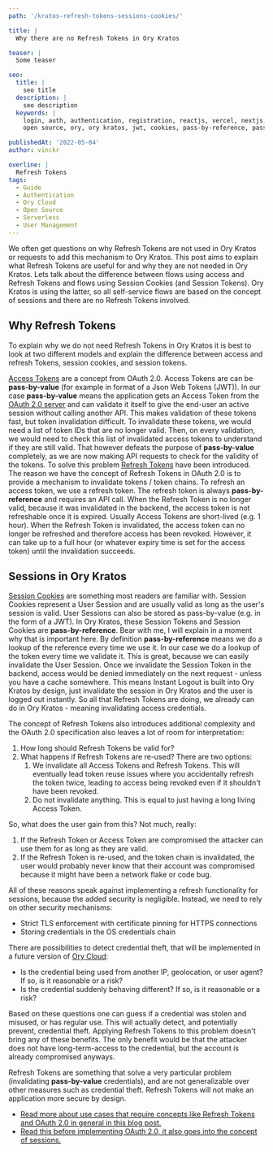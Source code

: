```yaml
---
path: '/kratos-refresh-tokens-sessions-cookies/'

title: |
  Why there are no Refresh Tokens in Ory Kratos

teaser: |
  Some teaser

seo:
  title: |
    seo title
  description: |
    seo description
  keywords: |
    login, auth, authentication, registration, reactjs, vercel, nextjs, react, spa, single page app,
    open source, ory, ory kratos, jwt, cookies, pass-by-reference, pass-by-value

publishedAt: '2022-05-04'
author: vinckr

overline: |
  Refresh Tokens
tags:
  - Guide
  - Authentication
  - Ory Cloud
  - Open Source
  - Serverless
  - User Management
---
```


We often get questions on why Refresh Tokens are not used in Ory Kratos or requests to add this mechanism to Ory Kratos.
This post aims to explain what Refresh Tokens are useful for and why they are not needed in Ory Kratos.
Lets  talk about the difference between flows using access and Refresh Tokens and flows using Session Cookies (and Session Tokens). Ory Kratos is using the latter, so all self-service flows are based on the concept of sessions and there are no Refresh Tokens involved.

## Why Refresh Tokens

To explain why we do not need Refresh Tokens in Ory Kratos it is best to look at two different models and explain the difference between access and refresh Tokens, session cookies, and session tokens.

[Access Tokens](https://datatracker.ietf.org/doc/html/rfc6749#section-1.4) are a concept from OAuth 2.0. Access Tokens are can be __pass-by-value__ (for example in format of a Json Web Tokens (JWT)). In our case __pass-by-value__ means the application gets an Access Token from the [OAuth 2.0 server](https://www.ory.sh/hydra/) and can validate it itself to give the end-user an active session without calling another API. This makes validation of these tokens fast, but token invalidation difficult. To invalidate these tokens, we would need a list of token IDs that are no longer valid. Then, on every validation, we would need to check this list of invalidated access tokens to understand if they are still valid. That however defeats the purpose of __pass-by-value__ completely, as we are now making API requests to check for the validity of the tokens.
To solve this problem [Refresh Tokens](https://datatracker.ietf.org/doc/html/rfc6749#section-1.5) have been introduced. The reason we have the concept of Refresh Tokens in OAuth 2.0 is to provide a mechanism to invalidate tokens / token chains. To refresh an access token, we use a refresh token. The refresh token is always __pass-by-reference__ and requires an API call. When the Refresh Token is no longer valid, because it was invalidated in the backend, the access token is not refreshable once it is expired. Usually Access Tokens are short-lived (e.g. 1 hour). When the Refresh Token is invalidated, the access token can no longer be refreshed and therefore access has been revoked. However, it can take up to a full hour (or whatever expiry time is set for the access token) until the invalidation succeeds.

## Sessions in Ory Kratos

[Session Cookies](https://en.wikipedia.org/wiki/HTTP_cookie) are something most readers are familiar with. Session Cookies represent a User Session and are usually valid as long as the user's session is valid. User Sessions can also be stored as pass-by-value (e.g. in the form of a JWT). In Ory Kratos, these Session Tokens and Session Cookies are __pass-by-reference__. Bear with me, I will explain in a moment why that is important here.
By definition __pass-by-reference__ means we do a lookup of the reference every time we use it. In our case we do a lookup of the token every time we validate it. This is great, because we can easily invalidate the User Session. Once we invalidate the Session Token in the backend, access would be denied immediately on the next request - unless you have a cache somewhere. This means Instant Logout is built into Ory Kratos by design, just invalidate the session in Ory Kratos and the user is logged out instantly.
So all that Refresh Tokens are doing, we already can do in Ory Kratos - meaning invalidating access credentials.

The concept of Refresh Tokens also introduces additional complexity and the OAuth 2.0 specification also leaves a lot of room for interpretation:

1. How long should Refresh Tokens be valid for?
2. What happens if Refresh Tokens are re-used? There are two options:
   1. We invalidate all Access Tokens and Refresh Tokens. This will eventually lead token reuse issues where you accidentally refresh the token twice, leading to access being revoked even if it shouldn't have been revoked.
   2. Do not invalidate anything. This is equal to just having a long living Access Token.

So, what does the user gain from this? Not much, really:

1. If the Refresh Token or Access Token are compromised the attacker can use them for as long as they are valid.
2. If the Refresh Token is re-used, and the token chain is invalidated, the user would probably never know that their account was compromised because it might have been a network flake or code bug.

All of these reasons speak against implementing a refresh functionality for sessions, because the added security is negligible. Instead, we need to rely on other security mechanisms:

- Strict TLS enforcement with certificate pinning for HTTPS connections
- Storing credentials in the OS credentials chain

There are possibilities to detect credential theft, that will be implemented in a future version of [Ory Cloud](https://www.ory.sh/cloud/): 

- Is the credential being used from another IP, geolocation, or user agent? If so, is it reasonable or a risk?
- Is the credential suddenly behaving different? If so, is it reasonable or a risk?

Based on these questions one can guess if a credential was stolen and misused, or has regular use. This will actually detect, and potentially prevent, credential theft.
Applying Refresh Tokens to this problem doesn't bring any of these benefits. The only benefit would be that the attacker does not have long-term-access to the credential, but the account is already compromised anyways.

Refresh Tokens are something that solve a very particular problem (invalidating __pass-by-value__ credentials), and are not generalizable over other measures such as credential theft. Refresh Tokens will not make an application more secure by design. 

- [Read more about use cases that require concepts like Refresh Tokens and OAuth 2.0 in general in this blog post.](https://www.ory.sh/oauth2-openid-connect-do-you-need-use-cases-examples/)
- [Read this before implementing OAuth 2.0, it also goes into the concept of sessions.](https://www.ory.sh/docs/hydra/concepts/before-oauth2)
